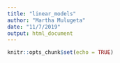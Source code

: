 ```yaml
---
title: "linear_models"
author: "Martha Mulugeta"
date: "11/7/2019"
output: html_document
---
```


```r
knitr::opts_chunk$set(echo = TRUE)
```

